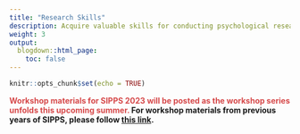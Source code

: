 ```yaml
---
title: "Research Skills"
description: Acquire valuable skills for conducting psychological research, from conducting literature reviews to developing your research question(s) to sharing your results with peers.
weight: 3
output:
  blogdown::html_page:
    toc: false
---
```


```r
knitr::opts_chunk$set(echo = TRUE)
```

**<font color="#D6494A">Workshop materials for SIPPS 2023 will be posted as the workshop series unfolds this upcoming summer.</font> For workshop materials from previous years of SIPPS, please follow [this link](/workshops).** 